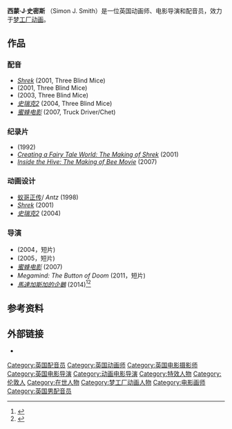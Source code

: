 {{Infobox entertainer
| name          = Simon J. Smith
| type            = 导演
| image         = 
| imagesize      = 
| birthname     = Simon James Smith<ref>{{cite web|title=Bee movie (dvd)|url=http://www.worldcat.org/title/bee-movie-dvd/oclc/271735362?ht=edition&referer=di|work=WorldCat|accessdate=December 14, 2011|archive-date=2014-11-12|archive-url=https://web.archive.org/web/20141112182336/http://www.worldcat.org/title/bee-movie-dvd/oclc/271735362?ht=edition&referer=di|dead-url=no}}</ref>
| yearsactive          = 1997-现在
| birth_date      =
| birth_place     = {{UK}}[[伦敦|伦敦]]
| occupation    =  配音员、导演、动画师
| spouse        =
| website           = 
}}
'''西蒙·J·史密斯''' （Simon J. Smith）是一位英国动画师、电影导演和配音员，效力于[[梦工厂动画|梦工厂动画]]。

==作品==
===配音===
* ''[[Shrek|Shrek]]'' (2001, Three Blind Mice)
* ''{{tsl|en|Shrek in the Swamp Karaoke Dance Party|}}'' (2001, Three Blind Mice)
* ''{{tsl|en|Shrek 4-D|}}'' (2003, Three Blind Mice)
* ''[[史瑞克2|史瑞克2]]'' (2004, Three Blind Mice)
* ''[[蜜蜂电影|蜜蜂电影]]'' (2007, Truck Driver/Chet)

===纪录片===
* ''{{tsl|en|HBO First Look||HBO}}'' (1992)
* ''[[Shrek|Creating a Fairy Tale World: The Making of Shrek]]'' (2001)
* ''[[蜜蜂電影|Inside the Hive: The Making of Bee Movie]]''  (2007)

===动画设计===
*[[蚁哥正传|蚁哥正传]]/ ''Antz'' (1998)
* ''[[Shrek|Shrek]]'' (2001)
* ''[[史瑞克2|史瑞克2]]'' (2004)

===导演===
* ''{{tsl|nl|Far Far Away Idol|}}'' (2004，短片)
* ''{{tsl|en|Shrek 4-D|}}'' (2005，短片)
* ''[[蜜蜂电影|蜜蜂电影]]'' (2007)
* ''Megamind: The Button of Doom'' (2011，短片)
* ''[[馬達加斯加的企鵝_(電影)|馬達加斯加的企鵝]]'' (2014)<ref>{{cite news | last=Kit | first=Borys | url=http://www.hollywoodreporter.com/heat-vision/madagascar-spin-be-helmed-by-222257 | title='Madagascar' Spin-Off to Be Helmed by 'Bee Movie' Co-Director (Exclusive) | publisher=[[The_Hollywood_Reporter|The Hollywood Reporter]] | date=August 11, 2011 | accessdate=August 12, 2011 | archive-date=2021-04-02 | archive-url=https://web.archive.org/web/20210402173418/https://www.hollywoodreporter.com/heat-vision/madagascar-spin-be-helmed-by-222257 | dead-url=no }}</ref><ref>{{cite web|title=DreamWorks Animation Moves Up ‘Penguins Of Madagascar’ Bow, Bumps ‘Home’ To 2015|url=http://www.deadline.com/2014/05/the-penguins-of-madagascar-release-date-home-dreamworks-animation/|publisher=Deadline|accessdate=June 15, 2014|date=May 20, 2014|archive-date=2014-05-21|archive-url=https://web.archive.org/web/20140521062705/http://www.deadline.com/2014/05/the-penguins-of-madagascar-release-date-home-dreamworks-animation/|dead-url=no}}</ref>

==参考资料==
{{Reflist}}

==外部链接==
* {{IMDb name|971239}}

{{normdaten}}
{{DEFAULTSORT:Smith, Simon J.}}
[[Category:英国配音员|Category:英国配音员]]
[[Category:英国动画师|Category:英国动画师]]
[[Category:英国电影摄影师|Category:英国电影摄影师]]
[[Category:英国电影导演|Category:英国电影导演]]
[[Category:动画电影导演|Category:动画电影导演]]
[[Category:特效人物|Category:特效人物]]
[[Category:伦敦人|Category:伦敦人]]
[[Category:在世人物|Category:在世人物]]
[[Category:梦工厂动画人物|Category:梦工厂动画人物]]
[[Category:电影画师|Category:电影画师]]
[[Category:英国男配音员|Category:英国男配音员]]